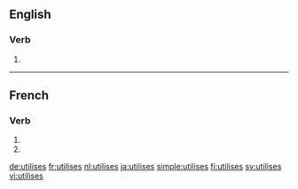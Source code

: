 {{also|utilisés}}
==English==

===Verb===
{{head|en|verb form}}

# {{en-third-person singular of|utilise}}

----

==French==

===Verb===
{{fr-verb-form}}

# {{inflection of|utiliser||2|s|pres|indc|lang=fr}}
# {{inflection of|utiliser||2|s|pres|subj|lang=fr}}

[[de:utilises]]
[[fr:utilises]]
[[nl:utilises]]
[[ja:utilises]]
[[simple:utilises]]
[[fi:utilises]]
[[sv:utilises]]
[[vi:utilises]]